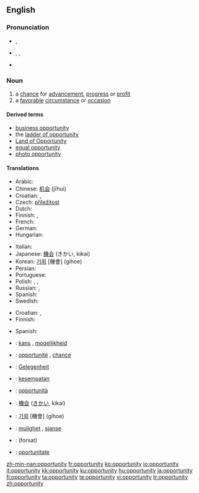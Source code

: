 {{see|Opportunity}}
==English==

{{rank|begin|wait|laughed|791|opportunity|lines|personal|due}}

===Pronunciation===
*{{a|UK}} {{IPA|/ˌɒp.əˈtjuː.nɪ.ti/}}, {{SAMPA|/%Qp.@"tju:.nI.ti/}}
*{{a|US}} {{enPR|ä'pər-to͞oʹnə-tē}}, {{IPA|/ˌɑpɚˈtunəti/}}, {{SAMPA|/%Ap@`"tun@ti/}}
*{{audio|en-us-opportunity.ogg|Audio (US)}}

===Noun===
{{en-noun|pl=opportunities}}

# a [[chance]] for [[advancement]], [[progress]] or [[profit]]
# a [[favorable]] [[circumstance]] or [[occasion]]

====Derived terms====
*[[business opportunity]]
*the [[ladder of opportunity]]
*[[Land of Opportunity]]
*[[equal opportunity]]
*[[photo opportunity]]

====Translations====
{{trans-top|chance for advancement, progress or profit}}
* Arabic: {{Arab|[[فرصة]]}} {{IPAchar|(fúrʂa)}} {{f}}
* Chinese: [[机会]] (jīhuì)
* Croatian: {{t-|hr|prilika|f}}, {{t-|hr|prigoda|f}}
* Czech: [[příležitost]] {{f}}
* Dutch: {{t+|nl|kans|f}}
* Finnish: {{t-|fi|tilaisuus}}, {{t+|fi|mahdollisuus}}
* French: {{t+|fr|occasion|f}}
* German: {{t+|de|Gelegenheit|f}}
* Hungarian: {{t+|hu|alkalom}}
{{trans-mid}}
* Italian: {{t+|it|occasione|f}}
* Japanese: [[機会]] (きかい, kikai)
* Korean: [[기회]] [機會] (gihoe)
* Persian: {{t-|fa|فرصت|tr=forsat|sc=fa-Arab|xs=Persian}}
* Portuguese: {{t-|pt|oportunidade|f}}
* Polish: {{t|pl|możliwość|f}}, {{t|pl|okazja|f}}, {{t|pl|sposobność|f}} 
* Russian: {{t-|ru|возможность|f|tr=vozmóžnost’|sc=Cyrl}}, {{t-|ru|шанс|m|tr=šans|sc=Cyrl}}
* Spanish: {{t-|es|oportunidad|f}}
* Swedish: {{t+|sv|tillfälle}}
{{trans-bottom}}

{{trans-top|favorable circumstance or occasion}}
* Croatian: {{t-|hr|prilika|f}}, {{t-|hr|prigoda|f}}
* Finnish: {{t-|fi|tilaisuus}}
{{trans-mid}}
* Spanish: {{t-|es|oportunidad|f}}
{{trans-bottom}}

{{checktrans-top}}
*{{ttbc|Dutch}}: [[kans]] {{f}}, [[mogelijkheid]] {{f}}
*{{ttbc|French}}: [[opportunité]] {{f}}, [[chance#French|chance]] {{f}}
*{{ttbc|German}}: [[Gelegenheit]] {{f}}
*{{ttbc|Indonesian}}: [[sempat|kesempatan]]
*{{ttbc|Italian}}: [[opportunità]] {{f}}
*{{ttbc|Japanese}}: [[機会]] ([[きかい]], kikai)
*{{ttbc|Korean}}: [[기회]] [機會] (gihoe)
*{{ttbc|Norwegian}}: [[mulighet]] {{f}}, [[sjanse]] {{f}}
*{{ttbc|Persian}}: {{fa-Arab|[[فرصت]]}} (forsat)
*{{ttbc|Romanian}}: [[oportunitate]] {{f}}
{{trans-bottom}}

[[zh-min-nan:opportunity]]
[[fr:opportunity]]
[[ko:opportunity]]
[[io:opportunity]]
[[it:opportunity]]
[[kk:opportunity]]
[[ku:opportunity]]
[[hu:opportunity]]
[[ja:opportunity]]
[[fi:opportunity]]
[[ta:opportunity]]
[[te:opportunity]]
[[vi:opportunity]]
[[tr:opportunity]]
[[zh:opportunity]]